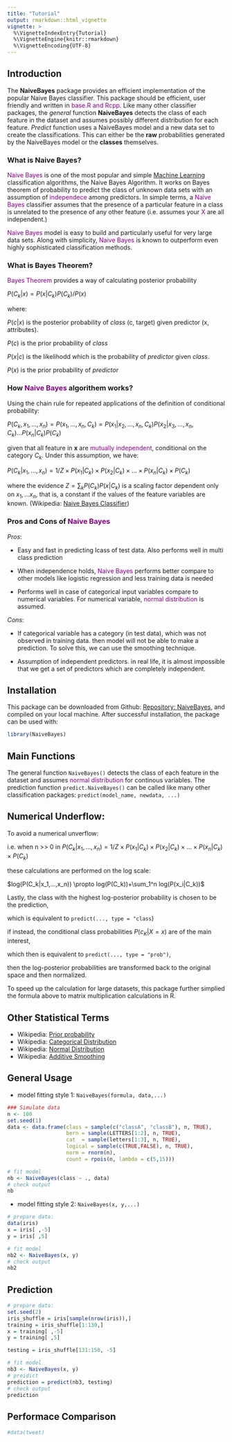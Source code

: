 ```yaml
---
title: "Tutorial"
output: rmarkdown::html_vignette
vignette: >
  %\VignetteIndexEntry{Tutorial}
  %\VignetteEngine{knitr::rmarkdown}
  %\VignetteEncoding{UTF-8}
---
```


## Introduction

The **NaiveBayes** package provides an efficient implementation of the popular Naive Bayes classifier. This package should be efficient, user friendly and written in <span style = "color:purple">base.R and Rcpp</span>. Like many other classifier packages, the *general* function **NaiveBayes** detects the class of each feature in the dataset and assumes possibly different distribution for each feature. *Predict* function uses a NaiveBayes model and a new data set to create the classifications. This can either be the **raw** probabilities generated by the NaiveBayes model or the **classes** themselves.

### What is Naive Bayes?

<span style = "color:purple"> Naive Bayes</span> is one of the most popular and simple [Machine Learning](https://en.wikipedia.org/wiki/Machine_learning "machine learning on Wikipedia") classification algorithms, the Naive Bayes Algorithm. It works on Bayes theorem of probability to predict the class of unknown data sets with an assumption of <span style = "color:purple">independece </span> among predictors. In simple terms, a <span style = "color:purple">Naive Bayes </span>classifier assumes that the presence of a particular feature in a class is unrelated to the presence of any other feature (i.e. assumes your  <span style = "color:purple">X</span> are all independent.)

<span style = "color:purple">Naive Bayes</span> model is easy to build and particularly useful for very large data sets. Along with simplicity, <span style = "color:purple">Naive Bayes</span> is known to outperform even highly sophisticated classification methods.

### What is Bayes Theorem?

<span style = "color:purple">Bayes Theorem</span> provides a way of calculating posterior probability

$P(C_k|x)=P(x|C_k)P(C_k)/P(x)$

where:

$P(c|x)$ is the posterior probability of *class* (c, target) given predictor (x, attributes).

$P(c)$ is the prior probability of *class*

$P(x|c)$ is the likelihodd which is the probability of *predictor* given *class*.

$P(x)$ is the prior probability of *predictor*

### How <span style = "color:purple">Naive Bayes</span> algorithem works?

Using the chain rule for repeated applications of the definition of conditional probability:


$P(C_k,x_1,...,x_n) = P(x_1, ..., x_n,C_k) = P(x_1|x_2,...,x_n,C_k)P(x_2|x_3,...,x_n,C_k)...P(x_n|C_k)P(C_k)$


given that all feature in **x** are <span style = "color:purple">mutually independent</span>, conditional on the category $C_k$. Under this assumption, we have:


$P(C_k|x_1,...,x_n)=1/Z \times P(x_1|C_k)\times P(x_2|C_k)\times ...\times P(x_n|C_k)\times P(C_k)$ 


where the evidence $Z = \sum_k P(C_k)P(x|C_k)$ is a scaling factor dependent only on $x_1,...x_n$, that is, a constant if the values of the feature variables are known. 
(Wikipedia: [Naive Bayes Classifier](https://en.wikipedia.org/wiki/Naive_Bayes_classifier))

### Pros and Cons of <span style = "color:purple">Naive Bayes</span>

*Pros*:

+ Easy and fast in predicting lcass of test data. Also performs well in multi class prediction

+ When independence holds, <span style = "color:purple">Naive Bayes</span> performs better compare to other models like logistic regression and less training data is needed

+ Performs well in case of categorical input variables compare to numerical variables. For numerical variable, <span style = "color:purple">normal distribution</span> is assumed.

*Cons*:

+ If categorical variable has a category (in test data), which was not observed in training data. then model will not be able to make a prediction. To solve this, we can use the smoothing technique.

+ Assumption of independent predictors. in real life, it is almost impossible that we get a set of predictors which are completely independent.


## Installation

This package can be downloaded from Github: [Repository: NaiveBayes](https://github.com/sidiwang/NaiveBayes), and compiled on your local machine. After successful installation, the package can be used with:

```r
library(NaiveBayes)
```

## Main Functions

The general function `NaiveBayes()` detects the class of each feature in the dataset and assumes <span style = "color:purple">normal distribution</span> for continous variables.
The prediction function `predict.NaiveBayes()` can be called like many other classification packages: `predict(model_name, newdata, ...)`

## Numerical Underflow:

To avoid a numerical unverflow:

i.e. when n >> 0 in $P(C_k|x_1,...,x_n)=1/Z \times P(x_1|C_k)\times P(x_2|C_k)\times ...\times P(x_n|C_k)\times P(C_k)$

these calculations are performed on the log scale:

$log(P(C_k|x_1,...,x_n)) \propto log(P(C_k))+\sum_1^n log(P(x_i|C_k))$

Lastly, the class with the highest log-posterior probability is chosen to be the prediction, 

which is equivalent to  `predict(..., type = "class`)

if instead, the conditional class probabilities $P(c_K|X=x)$ are of the main interest, 

which then is equivalent to  `predict(..., type = "prob")`, 

then the log-posterior probabilities are transformed back to the original space and then normalized.

To speed up the calculation for large datasets, this package further simplied the formula above to matrix multiplication calculations in R.

## Other Statistical Terms
* Wikipedia: [Prior probability](https://en.wikipedia.org/wiki/Prior_probability)
* Wikipedia: [Categorical Distribution](https://en.wikipedia.org/wiki/Categorical_distribution)
* Wikipedia: [Normal Distribution](https://en.wikipedia.org/wiki/Normal_distribution)
* Wikipedia: [Additive Smoothing](https://en.wikipedia.org/wiki/Additive_smoothing)

## General Usage

+ model fitting style 1: `NaiveBayes(formula, data,...)`

```r
### Simulate data
n <- 100
set.seed(1)
data <- data.frame(class = sample(c("classA", "classB"), n, TRUE),
                   bern = sample(LETTERS[1:2], n, TRUE),
                   cat  = sample(letters[1:3], n, TRUE),
                   logical = sample(c(TRUE,FALSE), n, TRUE),
                   norm = rnorm(n),
                   count = rpois(n, lambda = c(5,15)))

# fit model
nb <- NaiveBayes(class ~ ., data) 
# check output
nb

```


+ model fitting style 2: `NaiveBayes(x, y,...)`

```r
# prepare data:
data(iris)
x = iris[ ,-5]
y = iris[ ,5]

# fit model
nb2 <- NaiveBayes(x, y) 
# check output
nb2

```


## Prediction

```r
# prepare data:
set.seed(2)
iris_shuffle = iris[sample(nrow(iris)),]
training = iris_shuffle[1:130,]
x = training[ ,-5]
y = training[ ,5]

testing = iris_shuffle[131:150, -5]

# fit model
nb3 <- NaiveBayes(x, y) 
# preidict
prediction = predict(nb3, testing)
# check output
prediction

```

## Performace Comparison

```r
#data(tweet)


```
